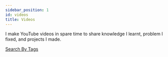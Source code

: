 ```yaml
---
sidebar_position: 1
id: videos
title: Videos
---
```


I make YouTube videos in spare time to share knowledge I learnt, problem I fixed, and projects I made.

[Search By Tags](/videos/tags)